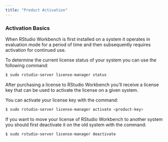 ```yaml
---
title: "Product Activation"
---
```


### Activation Basics

When RStudio Workbench is first installed on a system it operates in evaluation mode for a period of time and then subsequently requires activation for continued use.

To determine the current license status of your system you can use the following command:

```bash
$ sudo rstudio-server license-manager status
```

After purchasing a license to RStudio Workbench you'll receive a license key that can be used to activate the license on a given system.

You can activate your license key with the command:

```bash
$ sudo rstudio-server license-manager activate <product-key>
```

If you want to move your license of RStudio Workbench to another system you should first deactivate it on the old system with the command:

```bash
$ sudo rstudio-server license-manager deactivate
```

